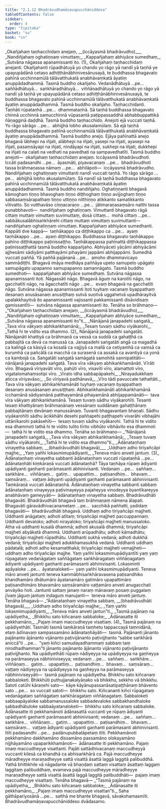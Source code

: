 ```yaml
---
title: "2.1.12 Bhadrāvudhamāṇavapucchāniddesa"
tableOfContents: false
sidebar:
  order: 4
type: "tipitaka"
basket: "su"
book: "cn"
---
```



<DynamicBreadcrumb />

<Division number="70" book="cn" bookNo="25" page="148">

<Paragraph number="793" type="verses" book="cn">
_<Emphasis>Okañjahaṃ taṇhacchidaṃ anejaṃ, __(iccāyasmā bhadrāvudho)__</Emphasis>_  
_<Emphasis>Nandiñjahaṃ oghatiṇṇaṃ vimuttaṃ;</Emphasis>_  
_<Emphasis>Kappañjahaṃ abhiyāce sumedhaṃ,</Emphasis>_  
_<Emphasis>Sutvāna nāgassa apanamissanti ito.</Emphasis> (1)_  

</Paragraph>

<Paragraph number="794" book="cn">
<Emphasis>Okañjahaṃ taṇhacchidaṃ anejan</Emphasis>ti. <Emphasis>Okañjahan</Emphasis>ti rūpadhātuyā yo chando yo rāgo yā nandī yā taṇhā ye upayupādānā cetaso adhiṭṭhānābhinivesānusayā, te buddhassa bhagavato pahīnā ucchinnamūlā tālāvatthukatā anabhāvaṃkatā āyatiṃ anuppādadhammā. Tasmā buddho okañjaho. Vedanādhātuyā …pe…  saññādhātuyā…  saṅkhāradhātuyā…  viññāṇadhātuyā yo chando yo rāgo yā nandī yā taṇhā ye upayupādānā cetaso adhiṭṭhānābhinivesānusayā, te buddhassa bhagavato pahīnā ucchinnamūlā tālāvatthukatā anabhāvaṃkatā āyatiṃ anuppādadhammā. Tasmā buddho okañjaho.
</Paragraph>

<Paragraph number="795" book="cn">
<Emphasis>Taṇhacchidan</Emphasis>ti. <Emphasis>Taṇhā</Emphasis>ti rūpataṇhā …pe…  dhammataṇhā. Sā taṇhā buddhassa bhagavato chinnā ucchinnā samucchinnā vūpasantā paṭippassaddhā abhabbuppattikā ñāṇagginā daḍḍhā. Tasmā buddho taṇhacchido. <Emphasis>Anejo</Emphasis>ti <Emphasis>ejā</Emphasis> vuccati taṇhā. Yo rāgo sārāgo …pe…  abhijjhā lobho akusalamūlaṃ. Sā ejā taṇhā buddhassa bhagavato pahīnā ucchinnamūlā tālāvatthukatā anabhāvaṃkatā āyatiṃ anuppādadhammā. Tasmā buddho anejo. Ejāya pahīnattā anejo bhagavā lābhepi na iñjati, alābhepi na iñjati, yasepi na iñjati, ayasepi na iñjati, pasaṃsāyapi na iñjati, nindāyapi na iñjati, sukhepi na iñjati, dukkhepi na iñjati na calati na vedhati na pavedhati na sampavedhatīti. Tasmā buddho anejoti—  okañjahaṃ taṇhacchidaṃ anejaṃ. <Emphasis>Iccāyasmā bhadrāvudho</Emphasis>ti. <Emphasis>Iccā</Emphasis>ti padasandhi …pe…  <Emphasis>āyasmā</Emphasis>ti, piyavacanaṃ …pe…  <Emphasis>bhadrāvudho</Emphasis>ti tassa brāhmaṇassa nāmaṃ …pe…  abhilāpoti—  iccāyasmā bhadrāvudho.
</Paragraph>

<Paragraph number="796" book="cn">
<Emphasis>Nandiñjahaṃ oghatiṇṇaṃ vimuttan</Emphasis>ti nandī vuccati taṇhā. Yo rāgo sārāgo …pe…  abhijjhā lobho akusalamūlaṃ. Sā nandī sā taṇhā buddhassa bhagavato pahīnā ucchinnamūlā tālāvatthukatā anabhāvaṃkatā āyatiṃ anuppādadhammā. Tasmā buddho nandiñjaho. <Emphasis>Oghatiṇṇan</Emphasis>ti bhagavā kāmoghaṃ tiṇṇo bhavoghaṃ tiṇṇo diṭṭhoghaṃ tiṇṇo avijjoghaṃ tiṇṇo sabbasaṃsārapathaṃ tiṇṇo uttiṇṇo nitthiṇṇo atikkanto samatikkanto vītivatto. So vutthavāso ciṇṇacaraṇo …pe…  jātimaraṇasaṃsāro natthi tassa punabbhavoti—  nandiñjahaṃ oghatiṇṇaṃ. <Emphasis>Vimuttan</Emphasis>ti bhagavato rāgā cittaṃ muttaṃ vimuttaṃ suvimuttaṃ, dosā cittaṃ…  mohā cittaṃ …pe…  sabbākusalābhisaṅkhārehi cittaṃ muttaṃ vimuttaṃ suvimuttanti—  nandiñjahaṃ oghatiṇṇaṃ vimuttaṃ.
</Paragraph>

<Paragraph number="797" book="cn">
<Emphasis>Kappañjahaṃ abhiyāce sumedhan</Emphasis>ti. <Emphasis>Kappā</Emphasis>ti dve kappā—  taṇhākappo ca diṭṭhikappo ca …pe…  ayaṃ taṇhākappo …pe…  ayaṃ diṭṭhikappo. Buddhassa bhagavato taṇhākappo pahīno diṭṭhikappo paṭinissaṭṭho. Taṇhākappassa pahīnattā diṭṭhikappassa paṭinissaṭṭhattā tasmā buddho kappañjaho. <Emphasis>Abhiyāce</Emphasis>ti yācāmi abhiyācāmi ajjhesāmi sādiyāmi patthayāmi pihayāmi jappāmi abhijappāmi. <Emphasis>Sumedhā</Emphasis> vuccati paññā. Yā paññā pajānanā …pe…  amoho dhammavicayo sammādiṭṭhi. Bhagavā imāya medhāya paññāya upeto samupeto upāgato samupāgato upapanno samupapanno samannāgato. Tasmā buddho sumedhoti—  kappañjahaṃ abhiyāce sumedhaṃ.
</Paragraph>

<Paragraph number="798" book="cn">
<Emphasis>Sutvāna nāgassa apanamissanti ito</Emphasis>ti. <Emphasis>Nāgassā</Emphasis>ti nāgo. Bhagavā āguṃ na karotīti nāgo, na gacchatīti nāgo, na āgacchatīti nāgo …pe…  evaṃ bhagavā na gacchatīti nāgo. <Emphasis>Sutvāna nāgassa apanamissanti ito</Emphasis>ti tuyhaṃ vacanaṃ byappathaṃ desanaṃ anusāsanaṃ anusiṭṭhaṃ sutvā suṇitvā uggahetvā upadhārayitvā upalakkhayitvā ito apanamissanti vajissanti pakkamissanti disāvidisaṃ gamissantīti—  sutvāna nāgassa apanamissanti ito. Tenāha so brāhmaṇo—
</Paragraph>

<Paragraph number="799" type="verses" book="cn">
_“Okañjahaṃ taṇhacchidaṃ anejaṃ, __(iccāyasmā bhadrāvudho)___  
_Nandiñjahaṃ oghatiṇṇaṃ vimuttaṃ;_  
_Kappañjahaṃ abhiyāce sumedhaṃ,_  
_Sutvāna nāgassa apanamissanti ito”ti._  

</Paragraph>

</Division>
<Division number="71" book="cn" bookNo="25" page="150">

<Paragraph number="800" type="verses" book="cn">
_<Emphasis>Nānājanā janapadehi saṅgatā,</Emphasis>_  
_<Emphasis>Tava vīra vākyaṃ abhikaṅkhamānā;</Emphasis>_  
_<Emphasis>Tesaṃ tuvaṃ sādhu viyākarohi,</Emphasis>_  
_<Emphasis>Tathā hi te vidito esa dhammo.</Emphasis> (2)_  

</Paragraph>

<Paragraph number="801" book="cn">
<Emphasis>Nānājanā janapadehi saṅgatā</Emphasis>ti. <Emphasis>Nānājanā</Emphasis>ti khattiyā ca brāhmaṇā ca vessā ca suddā ca gahaṭṭhā ca pabbajitā ca devā ca manussā ca. <Emphasis>Janapadehi saṅgatā</Emphasis>ti aṅgā ca magadhā ca kaliṅgā ca kāsiyā ca kosalā ca vajjiyā ca mallā ca cetiyamhā ca vaṃsā ca kurumhā ca pañcālā ca macchā ca surasenā ca assakā ca avantiyā ca yonā ca kambojā ca. <Emphasis>Saṅgatā</Emphasis>ti saṅgatā samāgatā samohitā sannipatitāti—  nānājanā janapadehi saṅgatā.
</Paragraph>

<Paragraph number="802" book="cn">
<Emphasis>Tava vīra vākyaṃ abhikaṅkhamānā</Emphasis>ti. <Emphasis>Vīrā</Emphasis>ti vīro. Bhagavā vīriyavāti vīro, pahūti vīro, visavīti vīro, alamattoti vīro, vigatalomahaṃsotipi vīro.
</Paragraph>

<Paragraph number="803" type="verses" book="cn">
_Virato idha sabbapāpakehi,_  
_Nirayadukkhaṃ aticca vīriyavāso;_  
_So vīriyavā padhānavā,_  
_Vīro tādi pavuccate tathattāti._  

</Paragraph>

<Paragraph number="804" book="cn">
<Emphasis>Tava vīra vākyaṃ abhikaṅkhamānā</Emphasis>ti tuyhaṃ vacanaṃ byappathaṃ desanaṃ anusāsanaṃ anusiṭṭhaṃ. <Emphasis>Abhikaṅkhamānā</Emphasis>ti abhikaṅkhamānā icchamānā sādiyamānā patthayamānā pihayamānā abhijappamānāti—  tava vīra vākyaṃ abhikaṅkhamānā.
</Paragraph>

<Paragraph number="805" book="cn">
<Emphasis>Tesaṃ tuvaṃ sādhu viyākarohī</Emphasis>ti. <Emphasis>Tesan</Emphasis>ti tesaṃ khattiyānaṃ brāhmaṇānaṃ vessānaṃ suddānaṃ gahaṭṭhānaṃ pabbajitānaṃ devānaṃ manussānaṃ. <Emphasis>Tuvan</Emphasis>ti bhagavantaṃ bhaṇati. <Emphasis>Sādhu viyākarohī</Emphasis>ti sādhu ācikkhāhi desehi paññapehi paṭṭhapehi vivarāhi vibhajāhi uttānīkarohi pakāsehīti—  tesaṃ tuvaṃ sādhu viyākarohi.
</Paragraph>

<Paragraph number="806" book="cn">
<Emphasis>Tathā hi te vidito esa dhammo</Emphasis>ti tathā hi te vidito tulito tīrito vibhūto vibhāvito esa dhammoti—  tathā hi te vidito esa dhammo. Tenāha so brāhmaṇo—
</Paragraph>

<Paragraph number="807" type="verses" book="cn">
_“Nānājanā janapadehi saṅgatā,_  
_Tava vīra vākyaṃ abhikaṅkhamānā;_  
_Tesaṃ tuvaṃ sādhu viyākarohi,_  
_Tathā hi te vidito esa dhammo”ti._  

</Paragraph>

</Division>
<Division number="72" book="cn" bookNo="25" page="151">

<Paragraph number="808" type="verses" book="cn">
_<Emphasis>Ādānataṇhaṃ vinayetha sabbaṃ, __(bhadrāvudhāti bhagavā)__</Emphasis>_  
_<Emphasis>Uddhaṃ adho tiriyañcāpi majjhe;</Emphasis>_  
_<Emphasis>Yaṃ yañhi lokasmimupādiyanti,</Emphasis>_  
_<Emphasis>Teneva māro anveti jantuṃ.</Emphasis> (3)_  

</Paragraph>

<Paragraph number="809" book="cn">
<Emphasis>Ādānataṇhaṃ vinayetha sabban</Emphasis>ti ādānataṇhaṃ vuccati rūpataṇhā …pe…  ādānataṇhāti kiṃkāraṇā vuccati ādānataṇhā? Tāya taṇhāya rūpaṃ ādiyanti upādiyanti gaṇhanti parāmasanti abhinivisanti. Vedanaṃ …pe…  saññaṃ…  saṅkhāre…  viññāṇaṃ…  gatiṃ…  upapattiṃ…  paṭisandhiṃ…  bhavaṃ…  saṃsāraṃ…  vaṭṭaṃ ādiyanti upādiyanti gaṇhanti parāmasanti abhinivisanti. Taṃkāraṇā vuccati ādānataṇhā. <Emphasis>Ādānataṇhaṃ vinayetha sabban</Emphasis>ti sabbaṃ ādānataṇhaṃ vinayeyya paṭivinayeyya pajaheyya vinodeyya byantīkareyya anabhāvaṃ gameyyāti—  ādānataṇhaṃ vinayetha sabbaṃ. <Emphasis>Bhadrāvudhāti bhagavā</Emphasis>ti. <Emphasis>Bhadrāvudhā</Emphasis>ti bhagavā taṃ brāhmaṇaṃ nāmena ālapati. <Emphasis>Bhagavā</Emphasis>ti gāravādhivacanametaṃ …pe…  sacchikā paññatti, yadidaṃ bhagavāti—  bhadrāvudhāti bhagavā.
</Paragraph>

<Paragraph number="810" book="cn">
<Emphasis>Uddhaṃ adho tiriyañcāpi majjhe</Emphasis>ti. <Emphasis>Uddhan</Emphasis>ti anāgataṃ; <Emphasis>adho</Emphasis>ti atītaṃ; <Emphasis>tiriyañcāpi majjhe</Emphasis>ti paccuppannaṃ. <Emphasis>Uddhan</Emphasis>ti devaloko; <Emphasis>adho</Emphasis>ti nirayaloko; <Emphasis>tiriyañcāpi majjhe</Emphasis>ti manussaloko. Atha vā <Emphasis>uddhan</Emphasis>ti kusalā dhammā; <Emphasis>adho</Emphasis>ti akusalā dhammā; <Emphasis>tiriyañcāpi majjhe</Emphasis>ti abyākatā dhammā. <Emphasis>Uddhan</Emphasis>ti arūpadhātu; <Emphasis>adho</Emphasis>ti kāmadhātu; <Emphasis>tiriyañcāpi majjhe</Emphasis>ti rūpadhātu. <Emphasis>Uddhan</Emphasis>ti sukhā vedanā; <Emphasis>adho</Emphasis>ti dukkhā vedanā; <Emphasis>tiriyañcāpi majjhe</Emphasis>ti adukkhamasukhā vedanā. <Emphasis>Uddhan</Emphasis>ti uddhaṃ pādatalā; <Emphasis>adho</Emphasis>ti adho kesamatthakā; <Emphasis>tiriyañcāpi majjhe</Emphasis>ti vemajjheti—  uddhaṃ adho tiriyañcāpi majjhe.
</Paragraph>

<Paragraph number="811" book="cn">
<Emphasis>Yaṃ yañhi lokasmimupādiyantī</Emphasis>ti yaṃ yaṃ rūpagataṃ vedanāgataṃ saññāgataṃ saṅkhāragataṃ viññāṇagataṃ ādiyanti upādiyanti gaṇhanti parāmasanti abhinivisanti. <Emphasis>Lokasmin</Emphasis>ti apāyaloke …pe…  āyatanaloketi—  yaṃ yañhi lokasmimupādiyanti.
</Paragraph>

<Paragraph number="812" book="cn">
<Emphasis>Teneva māro anveti jantun</Emphasis>ti teneva kammābhisaṅkhāravasena paṭisandhiko khandhamāro dhātumāro āyatanamāro gatimāro upapattimāro paṭisandhimāro bhavamāro saṃsāramāro vaṭṭamāro anveti anugacchati anvāyiko hoti. <Emphasis>Jantun</Emphasis>ti sattaṃ janaṃ naraṃ mānavaṃ posaṃ puggalaṃ jīvaṃ jāguṃ jantuṃ indaguṃ manujanti—  teneva māro anveti jantuṃ. Tenāha bhagavā—
</Paragraph>

<Paragraph number="813" type="verses" book="cn">
_“Ādānataṇhaṃ vinayetha sabbaṃ, __(bhadrāvudhāti bhagavā)___  
_Uddhaṃ adho tiriyañcāpi majjhe;_  
_Yaṃ yañhi lokasmimupādiyanti,_  
_Teneva māro anveti jantun”ti._  

</Paragraph>

</Division>
<Division number="73" book="cn" bookNo="25" page="152">

<Paragraph number="814" type="verses" book="cn">
_<Emphasis>Tasmā pajānaṃ na upādiyetha,</Emphasis>_  
_<Emphasis>Bhikkhu sato kiñcanaṃ sabbaloke;</Emphasis>_  
_<Emphasis>Ādānasatte iti pekkhamāno,</Emphasis>_  
_<Emphasis>Pajaṃ imaṃ maccudheyye visattaṃ.</Emphasis> (4)_  

</Paragraph>

<Paragraph number="815" book="cn">
<Emphasis>Tasmā pajānaṃ na upādiyethā</Emphasis>ti. <Emphasis>Tasmā</Emphasis>ti tasmā taṃkāraṇā taṃhetu tappaccayā taṃnidānā, etaṃ ādīnavaṃ sampassamāno ādānataṇhāyāti—  tasmā. <Emphasis>Pajānan</Emphasis>ti jānanto pajānanto ājānanto vijānanto paṭivijānanto paṭivijjhanto “sabbe saṅkhārā aniccā”ti …pe…  “yaṃ kiñci samudayadhammaṃ sabbaṃ taṃ nirodhadhamman”ti jānanto pajānanto ājānanto vijānanto paṭivijānanto paṭivijjhanto. <Emphasis>Na upādiyethā</Emphasis>ti rūpaṃ nādiyeyya na upādiyeyya na gaṇheyya na parāmaseyya nābhiniviseyya; vedanaṃ …pe…  saññaṃ…  saṅkhāre…  viññāṇaṃ…  gatiṃ…  upapattiṃ…  paṭisandhiṃ…  bhavaṃ…  saṃsāraṃ…  vaṭṭaṃ nādiyeyya na upādiyeyya na gaṇheyya na parāmaseyya nābhiniviseyyāti—  tasmā pajānaṃ na upādiyetha.
</Paragraph>

<Paragraph number="816" book="cn">
<Emphasis>Bhikkhu sato kiñcanaṃ sabbaloke</Emphasis>ti. <Emphasis>Bhikkhū</Emphasis>ti puthujjanakalyāṇako vā bhikkhu, sekkho vā bhikkhu. <Emphasis>Sato</Emphasis>ti catūhi kāraṇehi sato—  kāye kāyānupassanāsatipaṭṭhānaṃ bhāvento sato …pe…  so vuccati satoti—  bhikkhu sato. <Emphasis>Kiñcanan</Emphasis>ti kiñci rūpagataṃ vedanāgataṃ saññāgataṃ saṅkhāragataṃ viññāṇagataṃ. <Emphasis>Sabbaloke</Emphasis>ti sabbaapāyaloke sabbamanussaloke sabbadevaloke sabbakhandhaloke sabbadhātuloke sabbaāyatanaloketi—  bhikkhu sato kiñcanaṃ sabbaloke.
</Paragraph>

<Paragraph number="817" book="cn">
<Emphasis>Ādānasatte iti pekkhamāno</Emphasis>ti ādānasattā vuccanti ye rūpaṃ ādiyanti upādiyanti gaṇhanti parāmasanti abhinivisanti; vedanaṃ …pe…  saññaṃ…  saṅkhāre…  viññāṇaṃ…  gatiṃ…  upapattiṃ…  paṭisandhiṃ…  bhavaṃ…  saṃsāraṃ…  vaṭṭaṃ ādiyanti upādiyanti gaṇhanti parāmasanti abhinivisanti. <Emphasis>Itī</Emphasis>ti padasandhi …pe…  padānupubbatāpetaṃ itīti. <Emphasis>Pekkhamāno</Emphasis>ti pekkhamāno dakkhamāno dissamāno passamāno olokayamāno nijjhāyamāno upaparikkhamānoti—  ādānasatte iti pekkhamāno.
</Paragraph>

<Paragraph number="818" book="cn">
<Emphasis>Pajaṃ imaṃ maccudheyye visattan</Emphasis>ti. <Emphasis>Pajā</Emphasis>ti sattādhivacanaṃ maccudheyyā vuccanti kilesā ca khandhā ca abhisaṅkhārā ca. Pajā maccudheyye māradheyye maraṇadheyye sattā visattā āsattā laggā laggitā palibuddhā. Yathā bhittikhile vā nāgadante vā bhaṇḍaṃ sattaṃ visattaṃ āsattaṃ laggaṃ laggitaṃ palibuddhaṃ, evameva pajā maccudheyye māradheyye maraṇadheyye sattā visattā āsattā laggā laggitā palibuddhāti—  pajaṃ imaṃ maccudheyye visattaṃ. Tenāha bhagavā—
</Paragraph>

<Paragraph number="819" type="verses" book="cn">
_“Tasmā pajānaṃ na upādiyetha,_  
_Bhikkhu sato kiñcanaṃ sabbaloke;_  
_Ādānasatte iti pekkhamāno,_  
_Pajaṃ imaṃ maccudheyye visattan”ti._  

</Paragraph>

<Paragraph number="820" book="cn">
Saha gāthāpariyosānā …pe…  satthā me bhante bhagavā, sāvakohamasmīti.

</Paragraph>
</Division>

<Paragraph number="821" type="center" book="cn">
Bhadrāvudhamāṇavapucchāniddeso dvādasamo.
</Paragraph>